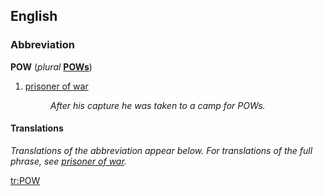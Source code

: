 {{see|pow}}
==English==

===Abbreviation===
'''POW''' (''plural'' '''[[POWs]]''')

# [[prisoner of war]]
#:''After his capture he was taken to a camp for POWs.''

====Translations====
''Translations of the abbreviation appear below.  For translations of the full phrase, see [[prisoner of war]].''
<!--Translate only the abbreviation here-->
<!--
*Chinese: [[战俘]]
*Dutch: [[krijgsgevangene]]
*German: [[Kriegsgefangener]] {{m}}
*[[Interlingua]]: [[prisionere de guerra]]
*Italian: [[prigioniero di guerra]] {{m}}
*Norwegian: [[fange av krig]]
*Polish: [[jeniec wojenny]] {{m}}
*Portuguese: [[prisioneiro de guerra]]
*Slovak: [[zajatec]] {{m}} (zajatci ''pl'')
*Spanish: [[prisionero de guerra]]
*Swedish: [[krigsfånge]]
*[[Volapük]]: [[kligafanäböpäb]]
-->

[[tr:POW]]